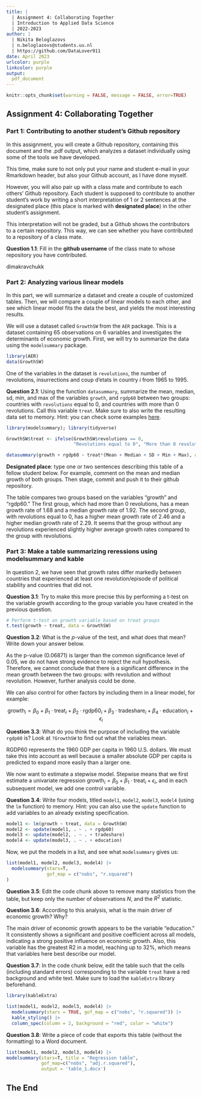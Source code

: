 ```yaml
---
title: | 
  | Assignment 4: Collaborating Together
  | Introduction to Applied Data Science
  | 2022-2023
author: |
  | Nikita Beloglazovs 
  | n.beloglazovs@students.uu.nl
  | https://github.com/DataLover911
date: April 2023
urlcolor: purple
linkcolor: purple
output: 
  pdf_document
---
```


```r
knitr::opts_chunk$set(warning = FALSE, message = FALSE, error=TRUE)
```

## Assignment 4: Collaborating Together 

### Part 1: Contributing to another student's Github repository

In this assignment, you will create a Github repository, containing this document and the .pdf output, which analyzes a dataset individually using some of the tools we have developed. 

This time, make sure to not only put your name and student e-mail in your Rmarkdown header, but also your Github account, as I have done myself. 

However, you will also pair up with a class mate and contribute to each others' Github repository. Each student is supposed to contribute to another student's work by writing a short interpretation of 1 or 2 sentences at the designated place (this place is marked with **designated place**) in the other student's assignment. 

This interpretation will not be graded, but a Github shows the contributors to a certain repository. This way, we can see whether you have contributed to a repository of a class mate. 

**Question 1.1**: Fill in the __github username__ of the class mate to whose repository you have contributed. 

dimakravchukk

### Part 2: Analyzing various linear models

In this part, we will summarize a dataset and create a couple of customized tables. Then, we will compare a couple of linear models to each other, and see which linear model fits the data the best, and yields the most interesting results.

We will use a dataset called `GrowthSW` from the `AER` package. This is a dataset containing 65 observations on 6 variables and investigates the determinants of economic growth. First, we will try to summarize the data using the `modelsummary` package. 

```r
library(AER)
data(GrowthSW)
```

One of the variables in the dataset is `revolutions`, the number of revolutions, insurrections and coup d'etats in country $i$ from 1965 to 1995.

**Question 2.1**: Using the function `datasummary`, summarize the mean, median, sd, min, and max of the variables `growth`, and `rgdp60` between two groups: countries with `revolutions` equal to 0, and countries with more than 0 revolutions. Call this variable `treat`. Make sure to also write the resulting data set to memory. Hint: you can check some examples [here](https://vincentarelbundock.github.io/modelsummary/articles/datasummary.html#datasummary).

```r
library(modelsummary); library(tidyverse)

GrowthSW$treat <- ifelse(GrowthSW$revolutions == 0, 
                         "Revolutions equal to 0", "More than 0 revolutions")

datasummary(growth + rgdp60 ~ treat*(Mean + Median + SD + Min + Max), data = GrowthSW)


```

**Designated place**: type one or two sentences describing this table of a fellow student below. For example, comment on the mean and median growth of both groups. Then stage, commit and push it to their github repository. 

The table compares two groups based on the variables "growth" and "rgdp60." The first group, which had more than 0 revolutions, has a mean growth rate of 1.68 and a median growth rate of 1.92. The second group, with revolutions equal to 0, has a higher mean growth rate of 2.46 and a higher median growth rate of 2.29. It seems that the group without any revolutions experienced slightly higher average growth rates compared to the group with revolutions.

### Part 3: Make a table summarizing reressions using modelsummary and kable

In question 2, we have seen that growth rates differ markedly between countries that experienced at least one revolution/episode of political stability and countries that did not. 

**Question 3.1**: Try to make this more precise this by performing a t-test on the variable growth according to the group variable you have created in the previous question. 

```r
# Perform t-test on growth variable based on treat groups
t.test(growth ~ treat, data = GrowthSW)

```

**Question 3.2**: What is the $p$-value of the test, and what does that mean? Write down your answer below.

As the p-value (0.06871) is larger than the common significance level of 0.05, we do not have strong evidence to reject the null hypothesis. Therefore, we cannot conclude that there is a significant difference in the mean growth between the two groups: with revolution and without revolution. However, further analysis could be done. 

We can also control for other factors by including them in a linear model, for example:

$$
\text{growth}_i = \beta_0 + \beta_1 \cdot \text{treat}_i + \beta_2 \cdot \text{rgdp60}_i + \beta_3 \cdot \text{tradeshare}_i + \beta_4 \cdot \text{education}_i + \epsilon_i
$$

**Question 3.3**: What do you think the purpose of including the variable `rgdp60` is? Look at `?GrowthSW` to find out what the variables mean. 

RGDP60 represents the 1960 GDP per capita in 1960 U.S. dollars. We must take this into account as well because a smaller absolute GDP per capita is predicted to expand more easily than a larger one.

We now want to estimate a stepwise model. Stepwise means that we first estimate a univariate regression $\text{growth}_i = \beta_0 + \beta_1 \cdot \text{treat}_i + \epsilon_i$, and in each subsequent model, we add one control variable. 

**Question 3.4**: Write four models, titled `model1`, `model2`, `model3`, `model4` (using the `lm` function) to memory. Hint: you can also use the `update` function to add variables to an already existing specification.

```r

model1 <- lm(growth ~ treat, data = GrowthSW) 
model2 <- update(model1, . ~ . + rgdp60) 
model3 <- update(model2, . ~ . + tradeshare) 
model4 <- update(model3, . ~ . + education)

```

Now, we put the models in a list, and see what `modelsummary` gives us:

```r
list(model1, model2, model3, model4) |>
  modelsummary(stars=T,
               gof_map = c("nobs", "r.squared")
) 

```

**Question 3.5**: Edit the code chunk above to remove many statistics from the table, but keep only the number of observations $N$, and the $R^2$ statistic. 

**Question 3.6**: According to this analysis, what is the main driver of economic growth? Why?

The main driver of economic growth appears to be the variable "education." It consistently shows a significant and positive coefficient across all models, indicating a strong positive influence on economic growth. Also, this variable has the greatest R2 in a model, reaching up to 32%, which means that variables here best describe our model.

**Question 3.7**: In the code chunk below, edit the table such that the cells (including standard errors) corresponding to the variable `treat` have a red background and white text. Make sure to load the `kableExtra` library beforehand.

```r
library(kableExtra)

list(model1, model2, model3, model4) |>
  modelsummary(stars = TRUE, gof_map = c("nobs", "r.squared")) |>
  kable_styling() |>
  column_spec(column = 2, background = "red", color = "white")

```

**Question 3.8**: Write a piece of code that exports this table (without the formatting) to a Word document. 

```r

list(model1, model2, model3, model4) |> 
modelsummary(stars=T, title = "Regression table",   
             gof_map=c("nobs", "adj.r.squared"),  
             output = 'table_1.docx')


```

## The End

